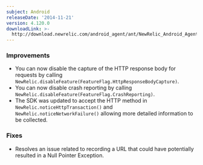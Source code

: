 ```yaml
---
subject: Android
releaseDate: '2014-11-21'
version: 4.120.0
downloadLink: >-
  http://download.newrelic.com/android_agent/ant/NewRelic_Android_Agent_4.120.0.zip
---
```


### Improvements

* You can now disable the capture of the HTTP response body for requests by calling `NewRelic.disableFeature(FeatureFlag.HttpResponseBodyCapture)`.
* You can now disable crash reporting by calling `NewRelic.disableFeature(FeatureFlag.CrashReporting)`.
* The SDK was updated to accept the HTTP method in `NewRelic.noticeHttpTransaction()` and `NewRelic.noticeNetworkFailure()` allowing more detailed information to be collected.

### Fixes

* Resolves an issue related to recording a URL that could have potentially resulted in a Null Pointer Exception.
